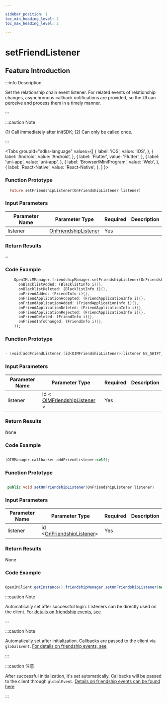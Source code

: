 ```yaml
---

sidebar_position: 1
toc_min_heading_level: 2
toc_max_heading_level: 2

---
```


# setFriendListener

## Feature Introduction

:::info Description

Set the relationship chain event listener. For related events of relationship changes, asynchronous callback notifications are provided, so the UI can perceive and process them in a timely manner.

:::

:::caution Note

(1) Call immediately after initSDK;
(2) Can only be called once.

:::

<Tabs
groupId="sdks-language"
values={[
{ label: 'iOS', value: 'iOS', },
{ label: 'Android', value: 'Android', },
{ label: 'Flutter', value: 'Flutter', },
{ label: 'uni-app', value: 'uni-app', },
{ label: 'Browser/MiniProgram', value: 'Web', },
{ label: 'React-Native', value: 'React-Native', },
]
}>

<TabItem value="Flutter">

### Function Prototype

```dart
  Future setFriendshipListener(OnFriendshipListener listener)
```

### Input Parameters

| Parameter Name | Parameter Type                                        | Required | Description |
| -------------- | ----------------------------------------------------- | -------- | ----------- |
| listener       | [OnFriendshipListener](/listener/friendshipListener.mdx) | Yes      |             |

### Return Results

~

### Code Example

```dart showLineNumbers
    OpenIM.iMManager.friendshipManager.setFriendshipListener(OnFriendshipListener(
      onBlacklistAdded: (BlacklistInfo i){},
      onBlacklistDeleted: (BlacklistInfo i){},
      onFriendAdded: (FriendInfo i){},
      onFriendApplicationAccepted: (FriendApplicationInfo i){},
      onFriendApplicationAdded: (FriendApplicationInfo i){},
      onFriendApplicationDeleted: (FriendApplicationInfo i){},
      onFriendApplicationRejected: (FriendApplicationInfo i){},
      onFriendDeleted: (FriendInfo i){},
      onFriendInfoChanged: (FriendInfo i){},
    ));
```

</TabItem>

<TabItem value="iOS">

### Function Prototype

```swift

- (void)addFriendListener:(id<OIMFriendshipListener>)listener NS_SWIFT_NAME(addFriendListener(listener:));

```

### Input Parameters

| Parameter Name | Parameter Type                                             | Required | Description |
| -------------- | ---------------------------------------------------------- | -------- | ----------- |
| listener       | id < [OIMFriendshipListener](/listener/friendshipListener.mdx) > | Yes      |             |

### Return Results

None

### Code Example

```swift showLineNumbers

[OIMManager.callbacker addFriendListener:self];

```

</TabItem>

<TabItem value="Android">

### Function Prototype

```Java

 public void setOnFriendshipListener(OnFriendshipListener listener)

```

### Input Parameters

| Parameter Name | Parameter Type                                            | Required | Description |
| -------------- | --------------------------------------------------------- | -------- | ----------- |
| listener       | id <[OnFriendshipListener](/listener/friendshipListener.mdx)> | Yes      |             |

### Return Results

None

### Code Example

```Java showLineNumbers

OpenIMClient.getInstance().friendshipManager.setOnFriendshipListener(new OnFriendshipListener{...} )

```

</TabItem>

<TabItem value="Web">

:::caution Note

Automatically set after successful login. Listeners can be directly used on the client. [For details on friendship events, see](/listener/friendshipListener.mdx)

:::

</TabItem>

<TabItem value="uni-app">

:::caution Note

Automatically set after initialization. Callbacks are passed to the client via `globalEvent`. [For details on friendship events, see](/listener/friendshipListener.mdx)

:::

</TabItem>
<TabItem value="React-Native">

:::caution 注意

After successful initialization, it's set automatically. Callbacks will be passed to the client through `globalEvent`. [Details on friendship events can be found here](docs/sdks/listener/friendshipListener.mdx)

:::

</TabItem>
</Tabs>